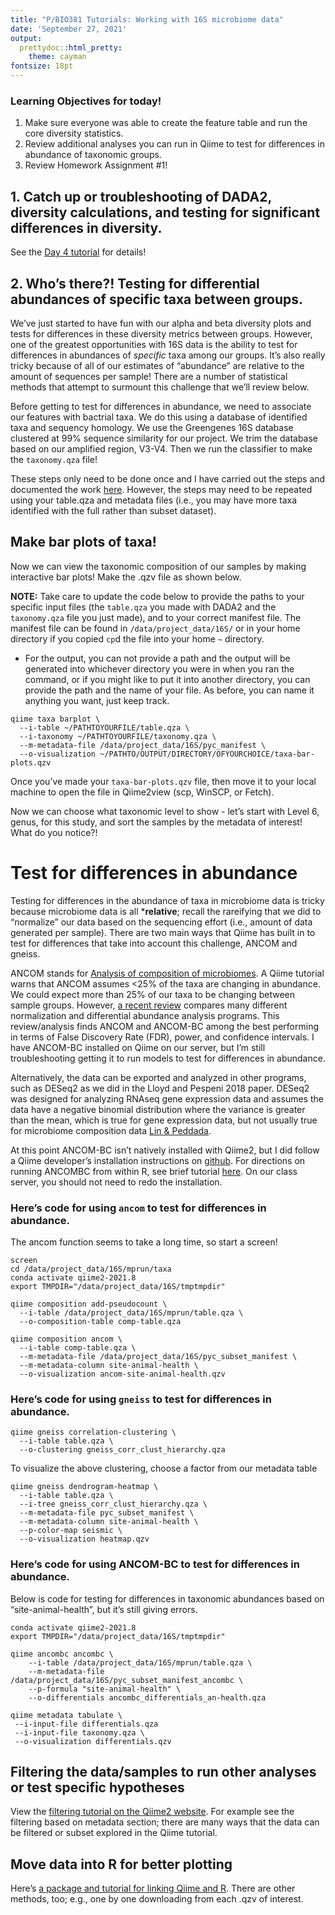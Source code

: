 ```yaml
---
title: "P/BIO381 Tutorials: Working with 16S microbiome data"
date: 'September 27, 2021'
output:
  prettydoc::html_pretty:
    theme: cayman
fontsize: 18pt
---
```


### Learning Objectives for today!

1. Make sure everyone was able to create the feature table and run the core diversity statistics. 
2. Review additional analyses you can run in Qiime to test for differences in abundance of taxonomic groups.
3. Review Homework Assignment #1!

## 1. Catch up or troubleshooting of DADA2, diversity calculations, and testing for significant differences in diversity.
See the [Day 4 tutorial](2021-09-22_microbiome_Day4.html) for details!

## 2. Who's there?! Testing for differential abundances of specific taxa between groups.
We've just started to have fun with our alpha and beta diversity plots and tests for differences in these diversity metrics between groups. However, one of the greatest opportunities with 16S data is the ability to test for differences in abundances of _specific_ taxa among our groups. It's also really tricky because of all of our estimates of "abundance" are relative to the amount of sequences per sample! There are a number of statistical methods that attempt to surmount this challenge that we'll review below. 

Before getting to test for differences in abundance, we need to associate our features with bactrial taxa. We do this using a database of identified taxa and sequency homology. We use the Greengenes 16S database clustered at 99% sequence similarity for our project. We trim the database based on our amplified region, V3-V4. Then we run the classifier to make the `taxonomy.qza` file!

These steps only need to be done once and I have carried out the steps and documented the work [here](2021_09_27_microbiome_supp_taxaID.html). However, the steps may need to be repeated using your table.qza and metadata files (i.e., you may have more taxa identified with the full rather than subset dataset).

## Make bar plots of taxa!
Now we can view the taxonomic composition of our samples by making interactive bar plots! Make the .qzv file as shown below. 

**NOTE:** Take care to update the code below to provide the paths to your specific input files (the `table.qza` you made with DADA2 and the `taxonomy.qza` file you just made), and to your correct manifest file. The manifest file can be found in `/data/project_data/16S/` or in your home directory if you copied `cp`d the file into your home `~` directory. 

  - For the output, you can not provide a path and the output will be generated into whichever directory you were in when you ran the command, or if you might like to put it into another directory, you can provide the path and the name of your file. As before, you can name it anything you want, just keep track.
```
qiime taxa barplot \
  --i-table ~/PATHTOYOURFILE/table.qza \
  --i-taxonomy ~/PATHTOYOURFILE/taxonomy.qza \
  --m-metadata-file /data/project_data/16S/pyc_manifest \
  --o-visualization ~/PATHTO/OUTPUT/DIRECTORY/OFYOURCHOICE/taxa-bar-plots.qzv
```
Once you've made your `taxa-bar-plots.qzv` file, then move it to your local machine to open the file in Qiime2view (scp, WinSCP, or Fetch).

Now we can choose what taxonomic level to show - let's start with Level 6, genus, for this study, and sort the samples by the metadata of interest! What do you notice?!

# Test for differences in abundance
Testing for differences in the abundance of taxa in microbiome data is tricky because microbiome data is all ***relative**; recall the rareifying that we did to "normalize" our data based on the sequencing effort (i.e., amount of data generated per sample). There are two main ways that Qiime has built in to test for differences that take into account this challenge, ANCOM and gneiss. 

ANCOM stands for [Analysis of composition of microbiomes](https://pubmed.ncbi.nlm.nih.gov/26028277/). A Qiime tutorial warns that ANCOM assumes <25% of the taxa are changing in abundance. We could expect more than 25% of our taxa to be changing between sample groups. However, [a recent review](https://www.nature.com/articles/s41522-020-00160-w) compares many different normalization and differential abundance analysis programs. This review/analysis finds ANCOM and ANCOM-BC among the best performing in terms of False Discovery Rate (FDR), power, and confidence intervals. I have ANCOM-BC installed on Qiime on our server, but I'm still troubleshooting getting it to run models to test for differences in abundance.

Alternatively, the data can be exported and analyzed in other programs, such as DESeq2 as we did in the Lloyd and Pespeni 2018 paper. DESeq2 was designed for analyzing RNAseq gene expression data and assumes the data have a negative binomial distribution where the variance is greater than the mean, which is true for gene expression data, but not usually true for microbiome composition data [Lin & Peddada](https://www.nature.com/articles/s41522-020-00160-w). 

At this point ANCOM-BC isn't natively installed with Qiime2, but I did follow a Qiime developer's installation instructions on [github](https://github.com/mortonjt/q2-ancombc). For directions on running ANCOMBC from within R, see brief tutorial [here](https://rdrr.io/github/FrederickHuangLin/ANCOMBC/man/ancombc.html). On our class server, you should not need to redo the installation.

### Here's code for using `ancom` to test for differences in abundance.
The ancom function seems to take a long time, so start a screen!

```
screen
cd /data/project_data/16S/mprun/taxa
conda activate qiime2-2021.8
export TMPDIR="/data/project_data/16S/tmptmpdir"

qiime composition add-pseudocount \
  --i-table /data/project_data/16S/mprun/table.qza \
  --o-composition-table comp-table.qza
 
qiime composition ancom \
  --i-table comp-table.qza \
  --m-metadata-file /data/project_data/16S/pyc_subset_manifest \
  --m-metadata-column site-animal-health \
  --o-visualization ancom-site-animal-health.qzv 
```
  
### Here's code for using `gneiss` to test for differences in abundance.
```
qiime gneiss correlation-clustering \
  --i-table table.qza \
  --o-clustering gneiss_corr_clust_hierarchy.qza
```
To visualize the above clustering, choose a factor from our metadata table 
```
qiime gneiss dendrogram-heatmap \
  --i-table table.qza \
  --i-tree gneiss_corr_clust_hierarchy.qza \
  --m-metadata-file pyc_subset_manifest \
  --m-metadata-column site-animal-health \
  --p-color-map seismic \
  --o-visualization heatmap.qzv
```
### Here's code for using ANCOM-BC to test for differences in abundance.
Below is code for testing for differences in taxonomic abundances based on "site-animal-health", but it's still giving errors.
```
conda activate qiime2-2021.8
export TMPDIR="/data/project_data/16S/tmptmpdir"

qiime ancombc ancombc \
    --i-table /data/project_data/16S/mprun/table.qza \
    --m-metadata-file /data/project_data/16S/pyc_subset_manifest_ancombc \
    --p-formula "site-animal-health" \
    --o-differentials ancombc_differentials_an-health.qza
    
qiime metadata tabulate \
 --i-input-file differentials.qza 
 --i-input-file taxonomy.qza \
 --o-visualization differentials.qzv
```

## Filtering the data/samples to run other analyses or test specific hypotheses
View the [filtering tutorial on the Qiime2 website](https://docs.qiime2.org/2021.8/tutorials/filtering/). For example see the filtering based on metadata section; there are many ways that the data can be filtered or subset explored in the Qiime tutorial.

## Move data into R for better plotting
Here's [a package and tutorial for linking Qiime and R](https://forum.qiime2.org/t/tutorial-integrating-qiime2-and-r-for-data-visualization-and-analysis-using-qiime2r/4121).
There are other methods, too; e.g., one by one downloading from each .qzv of interest.